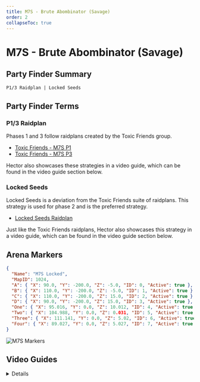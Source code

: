 ```yaml
---
title: M7S - Brute Abombinator (Savage)
order: 2
collapseToc: true
---
```


# M7S - Brute Abombinator (Savage)

<Banner
  src="/images/thumbnails/savage/aac_cw/m7s.avif"
  alt="Brute Abombinator (Savage)"
/>

## Party Finder Summary

```
P1/3 Raidplan | Locked Seeds
```

## Party Finder Terms

### P1/3 Raidplan

Phases 1 and 3 follow raidplans created by the Toxic Friends group.

- [Toxic Friends - M7S P1](https://raidplan.io/plan/PWFgPfz0vL7runO2)
- [Toxic Friends - M7S P3](https://raidplan.io/plan/DEijc3hhq_CNGaRg)

Hector also showcases these strategies in a video guide, which can be found in the video guide section below.

### Locked Seeds

Locked Seeds is a deviation from the Toxic Friends suite of raidplans.
This strategy is used for phase 2 and is the preferred strategy.

- [Locked Seeds Raidplan](https://raidplan.io/plan/FGvPnlaAe1fwlsIB)

Just like the Toxic Friends raidplans, Hector also showcases this strategy in a video guide,
which can be found in the video guide section below.

## Arena Markers

```json
{
  "Name": "M7S Locked",
  "MapID": 1024,
  "A": { "X": 90.0, "Y": -200.0, "Z": -5.0, "ID": 0, "Active": true },
  "B": { "X": 110.0, "Y": -200.0, "Z": -5.0, "ID": 1, "Active": true },
  "C": { "X": 110.0, "Y": -200.0, "Z": 15.0, "ID": 2, "Active": true },
  "D": { "X": 90.0, "Y": -200.0, "Z": 15.0, "ID": 3, "Active": true },
  "One": { "X": 95.016, "Y": 0.0, "Z": 10.012, "ID": 4, "Active": true },
  "Two": { "X": 104.988, "Y": 0.0, "Z": 0.031, "ID": 5, "Active": true },
  "Three": { "X": 111.141, "Y": 0.0, "Z": 5.02, "ID": 6, "Active": true },
  "Four": { "X": 89.027, "Y": 0.0, "Z": 5.027, "ID": 7, "Active": true }
}
```

![M7S Markers](/images/thumbnails/savage/aac_cw/markers/m7s_markers.png)

## Video Guides

<Details title="M7S Guide - AAC Cruiserweight M3 Savage (Brute Abombinator)">
  <YouTube videoId="fIYMPk54cJc" />
  <Callout>
    Please note that this video guide features strategies not used in NA PF.
    However, all of the strategies used in NA PF are showcased in the video.
  </Callout>
</Details>
